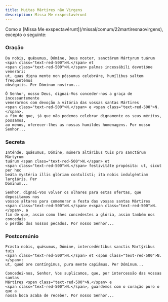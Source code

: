 ```yaml
---
title: Muitas Mártires não Virgens
description: Missa Me exspectavérunt
---
```


<aside>
  Como a [Missa Me exspectavérunt](/missal/comum/22martiresnaovirgens), excepto
  o seguinte:
</aside>

### Oração

<div class="side-by-side not-content">

    Da nobis, quǽsumus, Dómine, Deus noster, sanctárum Mártyrum tuárum
    <span class="text-red-500">N.</span> et
    <span class="text-red-500">N.</span> palmas incessábili devotióne venerári:
    ut, quas digna mente non póssumus celebráre, humílibus saltem frequentémus
    obséquiis. Per Dóminum nostrum...

    Ó Senhor, nosso Deus, dignai-Vos conceder-nos a graça de incessantemente
    venerarmos com devoção a vitória das vossas santas Mártires
    <span class="text-red-500">N.</span> e <span class="text-red-500">N.</span>,
    a fim de que, já que não podemos celebrar dignamente os seus méritos, possamos,
    ao menos, oferecer-lhes as nossas humildes homenagens. Por nosso Senhor...

</div>

### Secreta

<div class="side-by-side not-content">

    Inténde, quǽsumus, Dómine, múnera altáribus tuis pro sanctárum Mártyrum
    tuárum <span class="text-red-500">N.</span> et
    <span class="text-red-500">N.</span> festivitáte propósita: ut, sicut per hæc
    beáta mystéria illis glóriam contulísti; ita nobis indulgéntiam largiáris. Per
    Dóminum...

    Senhor, dignai-Vos volver os olhares para estas ofertas, que depositamos nos
    vossos altares para comemorar a festa das vossas santas Mártires
    <span class="text-red-500">N.</span> e<span class="text-red-500">N.</span>, a
    fim de que, assim como lhes concedestes a glória, assim também nos concedais
    o perdão dos nossos pecados. Por nosso Senhor...

</div>

### Postcomúnio

<div class="side-by-side not-content">

    Præsta nobis, quǽsumus, Dómine, intercedéntibus sanctis Martýribus tuis
    <span class="text-red-500">N.</span> et <span class="text-red-500">N.</span>:
    ut, quod ore contíngimus, pura mente capiámus. Per Dóminum...

    Concedei-nos, Senhor, Vos suplicamos, que, por intercessão das vossas santas
    Mártires <span class="text-red-500">N.</span> e
    <span class="text-red-500">N.</span>, guardemos com o coração puro o que a
    nossa boca acaba de receber. Por nosso Senhor...

</div>
